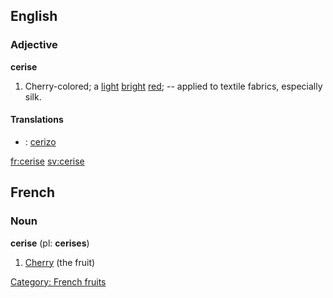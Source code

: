 ==English==

===Adjective===

'''cerise'''

#Cherry-colored; a [[light]] [[bright]] [[red]]; -- applied to textile fabrics, especially silk.

====Translations====

* {{io}} : [[cerizo]]

[[fr:cerise]]
[[sv:cerise]]

==French==
===Noun===
'''cerise''' (pl: '''cerises''')
# [[Cherry]] (the fruit)

[[Category: French fruits]]